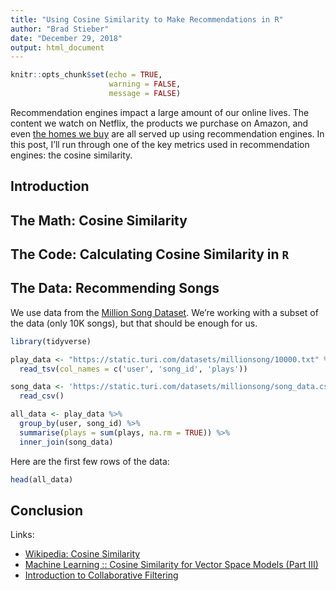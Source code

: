 ```yaml
---
title: "Using Cosine Similarity to Make Recommendations in R"
author: "Brad Stieber"
date: "December 29, 2018"
output: html_document
---
```



```r
knitr::opts_chunk$set(echo = TRUE,
                      warning = FALSE,
                      message = FALSE)
```

Recommendation engines impact a large amount of our online lives. The content we watch on Netflix, the products we purchase on Amazon, and even [the homes we buy](https://www.redfin.com/blog/2013/09/the-end-of-search.html) are all served up using recommendation engines. In this post, I'll run through one of the key metrics used in recommendation engines: the cosine similarity.

## Introduction

## The Math: Cosine Similarity

## The Code: Calculating Cosine Similarity in `R`

## The Data: Recommending Songs

We use data from the [Million Song Dataset](https://labrosa.ee.columbia.edu/millionsong/). We're working with a subset of the data (only 10K songs), but that should be enough for us.

```r
library(tidyverse)

play_data <- "https://static.turi.com/datasets/millionsong/10000.txt" %>%
  read_tsv(col_names = c('user', 'song_id', 'plays'))

song_data <- 'https://static.turi.com/datasets/millionsong/song_data.csv' %>%
  read_csv()

all_data <- play_data %>%
  group_by(user, song_id) %>%
  summarise(plays = sum(plays, na.rm = TRUE)) %>%
  inner_join(song_data)
```

Here are the first few rows of the data:

```r
head(all_data)
```

## Conclusion

Links:

- [Wikipedia: Cosine Similarity](https://en.wikipedia.org/wiki/Cosine_similarity)
- [Machine Learning :: Cosine Similarity for Vector Space Models (Part III)](http://blog.christianperone.com/2013/09/machine-learning-cosine-similarity-for-vector-space-models-part-iii/)
- [Introduction to Collaborative Filtering](https://hackernoon.com/introduction-to-recommender-system-part-1-collaborative-filtering-singular-value-decomposition-44c9659c5e75)